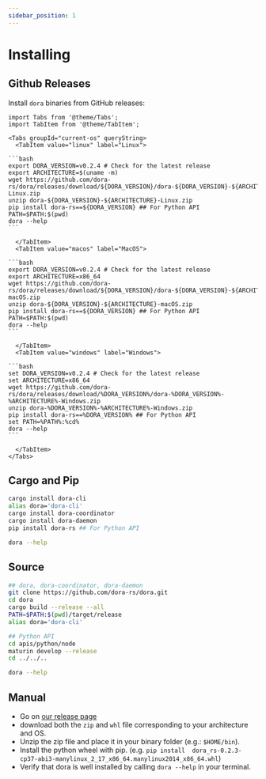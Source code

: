 ```yaml
---
sidebar_position: 1
---
```


# Installing

## Github Releases


Install `dora` binaries from GitHub releases:

````mdx-code-block
import Tabs from '@theme/Tabs';
import TabItem from '@theme/TabItem';

<Tabs groupId="current-os" queryString>
  <TabItem value="linux" label="Linux">

```bash
export DORA_VERSION=v0.2.4 # Check for the latest release
export ARCHITECTURE=$(uname -m)
wget https://github.com/dora-rs/dora/releases/download/${DORA_VERSION}/dora-${DORA_VERSION}-${ARCHITECTURE}-Linux.zip
unzip dora-${DORA_VERSION}-${ARCHITECTURE}-Linux.zip
pip install dora-rs==${DORA_VERSION} ## For Python API
PATH=$PATH:$(pwd)
dora --help
```

  </TabItem>
  <TabItem value="macos" label="MacOS">

```bash
export DORA_VERSION=v0.2.4 # Check for the latest release
export ARCHITECTURE=x86_64
wget https://github.com/dora-rs/dora/releases/download/${DORA_VERSION}/dora-${DORA_VERSION}-${ARCHITECTURE}-macOS.zip
unzip dora-${DORA_VERSION}-${ARCHITECTURE}-macOS.zip
pip install dora-rs==${DORA_VERSION} ## For Python API
PATH=$PATH:$(pwd)
dora --help
```

  </TabItem>
  <TabItem value="windows" label="Windows">

```bash
set DORA_VERSION=v0.2.4 # Check for the latest release
set ARCHITECTURE=x86_64
wget https://github.com/dora-rs/dora/releases/download/%DORA_VERSION%/dora-%DORA_VERSION%-%ARCHITECTURE%-Windows.zip
unzip dora-%DORA_VERSION%-%ARCHITECTURE%-Windows.zip
pip install dora-rs==%DORA_VERSION% ## For Python API
set PATH=%PATH%:%cd%
dora --help
```

  </TabItem>
</Tabs>
````


## Cargo and Pip

```bash
cargo install dora-cli
alias dora='dora-cli'
cargo install dora-coordinator
cargo install dora-daemon
pip install dora-rs ## For Python API

dora --help
```

## Source

```bash
## dora, dora-coordinator, dora-daemon
git clone https://github.com/dora-rs/dora.git
cd dora
cargo build --release --all 
PATH=$PATH:$(pwd)/target/release
alias dora='dora-cli'

## Python API
cd apis/python/node
maturin develop --release
cd ../../..

dora --help
```

## Manual

- Go on [our release page](https://github.com/dora-rs/dora/releases)
- download both the `zip` and `whl` file corresponding to your architecture and OS.
- Unzip the zip file and place it in your binary folder (e.g.: `$HOME/bin`).
- Install the python wheel with pip. (e.g. `pip install 
dora_rs-0.2.3-cp37-abi3-manylinux_2_17_x86_64.manylinux2014_x86_64.whl`)
- Verify that dora is well installed by calling `dora --help` in your terminal. 
